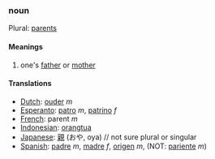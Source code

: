 ===noun===

Plural: [[parents]]

====Meanings====
#one's [[father]] or [[mother]]
====Translations====
*[[Dutch]]: [[ouder]] ''m''
*[[Esperanto]]: [[patro]] ''m'', [[patrino]] ''f''
*[[French]]: parent ''m''
*[[Indonesian]]: [[orangtua]]
*[[Japanese]]: [[親]] (おや, oya)  // not sure plural or singular
*[[Spanish]]: [[padre]] ''m'', [[madre]] ''f'', [[origen]] ''m'', (NOT: [[pariente]] ''m'')